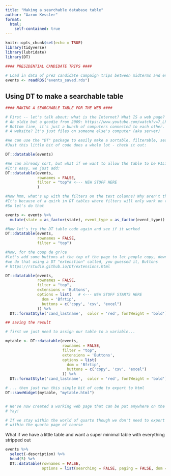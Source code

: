 ```yaml
---
title: "Making a searchable database table"
author: "Aaron Kessler"
format:
  html:
    self-contained: true
---
```


```r
knitr::opts_chunk$set(echo = TRUE)
library(tidyverse)
library(lubridate)
library(DT)

#### PRESIDENTIAL CANDIDATE TRIPS ####
   
# Load in data of prez candidate campaign trips between midterms and end of Jan
events <- readRDS("events_saved.rds")


```

## Using DT to make a searchable table

```r
#### MAKING A SEARCHABLE TABLE FOR THE WEB ####

# First -- let's talk about: what is the Internet? What IS a web page?
# An oldie but a goodie from 2009: https://www.youtube.com/watch?v=7_LPdttKXPc
# Bottom line, it's just a bunch of computers connected to each other. 
# A website? It's just files on someone else's computer (aka server)
```


```r
#We can use the "DT" package to easily make a sortable, filterable, searchable data table
#Just this little bit of code does a whole lot - check it out:

DT::datatable(events)

```


```r
#We can already sort, but what if we want to allow the table to be FILTERED too?
#It's easy, we just add:
DT::datatable(events, 
              rownames = FALSE, 
              filter = "top"# <--- NEW STUFF HERE
              )
```


```r
#Now hmm, what's up with the filters on the text columns? Why aren't they working?
#It's because of a quirk in DT tables where filters will only work on text that is converted to a factor
#So let's do that

events <- events %>% 
  mutate(state = as_factor(state), event_type = as_factor(event_type))
```


```r
#Now let's try the DT table code again and see if it worked
DT::datatable(events, 
              rownames = FALSE, 
              filter = "top")
```


```r
#Now, for the coup de gr?ce
#let's add some buttons at the top of the page to let people copy, download, etc
#we do that using a DT "extenstion" called, you guessed it, Buttons
# https://rstudio.github.io/DT/extensions.html

DT::datatable(events, 
              rownames = FALSE, 
              filter = "top", 
              extensions = 'Buttons', 
              options = list(   # <--- NEW STUFF STARTS HERE
                dom = 'Bfrtip',
                buttons = c('copy', 'csv', "excel")
              )) %>%
  DT::formatStyle('cand_lastname',  color = 'red', fontWeight = 'bold')
```


```r
## saving the result

# first we just need to assign our table to a variable...

mytable <- DT::datatable(events, 
                         rownames = FALSE, 
                         filter = "top", 
                         extensions = 'Buttons', 
                         options = list(
                           dom = 'Bfrtip',
                           buttons = c('copy', 'csv', "excel")
                         )) %>%
  DT::formatStyle('cand_lastname',  color = 'red', fontWeight = 'bold') 

# ... then just run this simple bit of code to export to html
DT::saveWidget(mytable, "mytable.html")


# We've now created a working web page that can be put anywhere on the internet we choose
# Yay!

# If we stay within the world of quarto though we don't need to export it, we can just display it
# within the quarto page of course
```


What if we have a little table and want a super minimal table with everything stripped out
```r

events %>%
  select(-description) %>%
  head(5) %>% 
  DT::datatable(rownames = FALSE, 
                options = list(searching = FALSE, paging = FALSE, dom = "tip")) 


```

